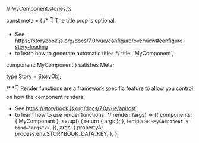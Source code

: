 // MyComponent.stories.ts



const meta = {
  /* 👇 The title prop is optional.
   * See https://storybook.js.org/docs/7.0/vue/configure/overview#configure-story-loading
   * to learn how to generate automatic titles
   */
  title: 'MyComponent',

  component: MyComponent
} satisfies Meta<typeof MyComponent>;

type Story = StoryObj<typeof MyComponent>;

/*
 *👇 Render functions are a framework specific feature to allow you control on how the component renders.
 * See https://storybook.js.org/docs/7.0/vue/api/csf
 * to learn how to use render functions.
 */
  render: (args) => ({
    components: { MyComponent },
    setup() {
      return { args };
    },
    template: `<MyComponent v-bind="args"/>`,
  }),
  args: {
    propertyA: process.env.STORYBOOK_DATA_KEY,
  },
};
